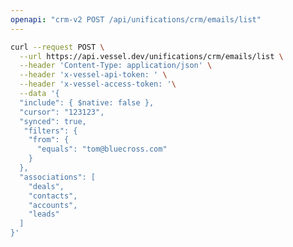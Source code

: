 ```yaml
---
openapi: "crm-v2 POST /api/unifications/crm/emails/list"
---
```


<RequestExample>

```bash Request
curl --request POST \
  --url https://api.vessel.dev/unifications/crm/emails/list \
  --header 'Content-Type: application/json' \
  --header 'x-vessel-api-token: ' \
  --header 'x-vessel-access-token: '\
  --data '{
  "include": { $native: false },
  "cursor": "123123",
  "synced": true,
   "filters": {
    "from": {
      "equals": "tom@bluecross.com"
    }
  },
  "associations": [
    "deals",
    "contacts",
    "accounts",
    "leads"
  ]
}'
```

</RequestExample>
